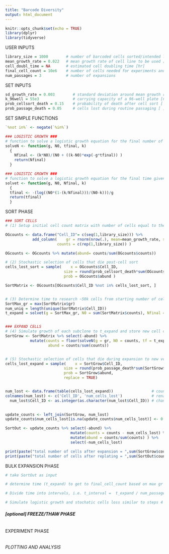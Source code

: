 ---
title: "Barcode Diversity"
output: html_document
---

```{r setup, include=FALSE}
knitr::opts_chunk$set(echo = TRUE)
library(dplyr)
library(tidyverse)
```

############ USER INPUTS ####################################
```{r}
library_size = 1000        # number of barcoded cells sorted/intended library size [number of cells]
mean_growth_rate = 0.022   # mean growth rate of cell line to be used [1/hr]
cell_doubl_time = NA       # estimated cell doubling time [hr]
final_cell_count = 10e6    # number of cells needed for experiments and freezebacks
num_passages = 3           # number of expansions

```


############ SET INPUTS ####################################
```{r}
sd_growth_rate = 0.003        # standard deviation around mean growth rate [1/hr]
k_96well = 55e3               # carrying capacity of a 96-well plate [number of cells]
prob_cellsort_death = 0.15    # probability of death after cell sort [ ]
prob_passage_death = 0.05     # cells lost during routine passaging [ ]
```


######## SET SIMPLE FUNCTIONS ##############################
```{r}
`%not in%` <- negate(`%in%`)

### LOGISTIC GROWTH ###
# function to solve a logistic growth equation for the final number of cells given growth rate, starting number of cells, carrying capacity and the final time point
solveN <- function(g, N0, tfinal, k)
  {
    Nfinal <- (k*N0)/(N0 + ((k-N0)*exp(-g*tfinal)) )
    return(Nfinal)
  }

### LOGISTIC GROWTH ###
# function to solve a logistic growth equation for the final time given growth rate, starting number of cells, carrying capacity, and the final number of cells
solvet <- function(g, N0, Nfinal, k)
  {
  tfinal <- -(log((N0*(1-(k/Nfinal)))/(N0-k)))/g  
  return(tfinal)
  }

```



############ SORT PHASE ####################################
```{r}
### SORT CELLS
# (1) Setup initial cell count matrix with number of cells equal to the number of cells sorted

OGcounts <- data.frame("Cell_ID"= c(seq(1,library_size))) %>%                             # create matrix with cells equal to sorted library size
            add_column(    gr = rnorm(nrow(.), mean=mean_growth_rate, sd=sd_growth_rate), # sample growth rates from normal distribution
                       counts = c(rep(1,library_size)) )                                  # set initial count of each subclone to 1

OGcounts <- OGcounts %>% mutate(abund= counts/sum(OGcounts$counts))                       # add new column for subclonal abundance

# (2) Stochastic selection of cells that die post-cell sort
cells_lost_sort = sample(    x = OGcounts$Cell_ID,                                        # choose from set of Cell_IDs in data frame
                          size = round(prob_cellsort_death*sum(OGcounts$counts)),         # select number of cells equal to current number of cells multiplied by probability of death post cell sort (prob_cellsort_death)
                          prob = OGcounts$abund )                                         # weight probability of Cell_ID selection by abundance

SortMatrix <- OGcounts[OGcounts$Cell_ID %not in% cells_lost_sort, ]                       # store selected cells in new data frame


# (3) Determine time to research ~50k cells from starting number of cells post-sort
SortMax_gr = max(SortMatrix$gr)                                                           # calculate max growth rate of selected cells
num_uniq = length(unique(SortMatrix$Cell_ID))
t_expand = solvet(g = SortMax_gr, N0 = sum(SortMatrix$counts), Nfinal = 0.85*k_96well, k = k_96well)   # solve logistic growth equation for expansion time


### EXPAND CELLS
# (4) Simulate growth of each subclone to t_expand and store new cell counts and abundance in data frame
SortGrow <- SortMatrix %>% select(-abund) %>% 
           mutate(counts = floor(solveN(g = gr, N0 = counts, tf = t_expand, k = k_96well)), # solve logistic growth for N at expansion time for each Cell_ID        
                   abund = counts/sum(counts))                                              # determine abundance of each Cell_ID in population


# (5) Stochastic selection of cells that die during expansion to new vessel
cells_lost_expand = sample(    x = SortGrow$Cell_ID,                                     # choose from set of Cell_IDs in data frame
                          size = round(prob_passage_death*sum(SortGrow$counts)),         # select number of cells equal to current number of cells multiplied by probability of death post cell sort (prob_cellsort_death)
                          prob = SortGrow$abund,                                         # weight probability of Cell_ID selection by abundance
                          replace = TRUE)                                         


num_lost <- data.frame(table(cells_lost_expand))                 # count occurrences of each cell id in cells_lost_expand
colnames(num_lost) <- c('Cell_ID', 'num_cells_lost')             # rename columns
  num_lost$Cell_ID <- as.integer(as.character(num_lost$Cell_ID)) # change data type of cell_id column to intege
  

update_counts <- left_join(SortGrow, num_lost)                                           # join with original data frame with current cell counts
update_counts$num_cells_lost[is.na(update_counts$num_cells_lost)] <- 0

SortOut <- update_counts %>% select(-abund) %>%                                       # remove old abundance data
                             mutate(counts = counts - num_cells_lost) %>%             # calculate new counts by subtracting num_cells_lost occurences from previous count
                             mutate(abund = counts/sum(counts) ) %>%                  # calculate new abundance data
                             select(-num_cells_lost)                                  # remove unnecessary columns

print(paste("total number of cells after expansion = ",sum(SortGrow$counts)))
print(paste("total number of cells after replating = ",sum(SortOut$counts)))
```

######### BULK EXPANSION PHASE #############################
```{r}
# take SortOut as input

# determine time (t_expand) to get to final_cell_count based on max gr in data frame

# Divide time into intervals, i.e. t_interval =  t_expand / num_passages-1

# Simulate logistic growth and stochatic cells loss similar to steps 4 and 5 above for each time step

```



##### [optional] FREEZE/THAW PHASE #########################
```{r}

```


######### EXPERIMENT PHASE #################################
```{r}

```

###### PLOTTING AND ANALYSIS #################################
```{r}

```


